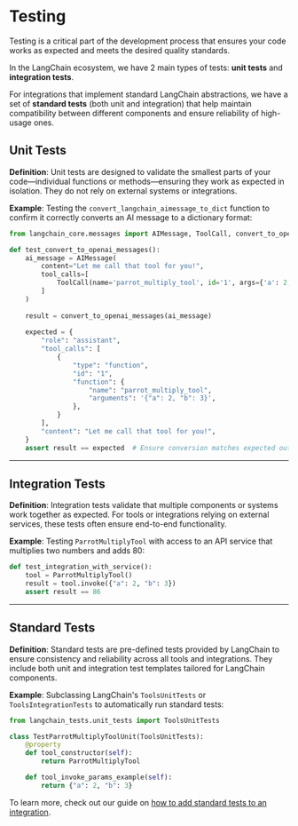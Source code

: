 # Testing
<span data-heading-keywords="tests,testing,unit,integration"></span>

Testing is a critical part of the development process that ensures your code works as expected and meets the desired quality standards.

In the LangChain ecosystem, we have 2 main types of tests: **unit tests** and **integration tests**.

For integrations that implement standard LangChain abstractions, we have a set of **standard tests** (both unit and integration) that help maintain compatibility between different components and ensure reliability of high-usage ones.

## Unit Tests

**Definition**: Unit tests are designed to validate the smallest parts of your code—individual functions or methods—ensuring they work as expected in isolation. They do not rely on external systems or integrations.

**Example**: Testing the `convert_langchain_aimessage_to_dict` function to confirm it correctly converts an AI message to a dictionary format:

```python
from langchain_core.messages import AIMessage, ToolCall, convert_to_openai_messages

def test_convert_to_openai_messages():
    ai_message = AIMessage(
        content="Let me call that tool for you!",
        tool_calls=[
            ToolCall(name='parrot_multiply_tool', id='1', args={'a': 2, 'b': 3}),
        ]
    )
    
    result = convert_to_openai_messages(ai_message)
    
    expected = {
        "role": "assistant",
        "tool_calls": [
            {
                "type": "function",
                "id": "1",
                "function": {
                    "name": "parrot_multiply_tool",
                    "arguments": '{"a": 2, "b": 3}',
                },
            }
        ],
        "content": "Let me call that tool for you!",
    }
    assert result == expected  # Ensure conversion matches expected output
```

---

## Integration Tests

**Definition**: Integration tests validate that multiple components or systems work together as expected. For tools or integrations relying on external services, these tests often ensure end-to-end functionality.

**Example**: Testing `ParrotMultiplyTool` with access to an API service that multiplies two numbers and adds 80:

```python
def test_integration_with_service():
    tool = ParrotMultiplyTool()
    result = tool.invoke({"a": 2, "b": 3})
    assert result == 86
```

---

## Standard Tests

**Definition**: Standard tests are pre-defined tests provided by LangChain to ensure consistency and reliability across all tools and integrations. They include both unit and integration test templates tailored for LangChain components.

**Example**: Subclassing LangChain's `ToolsUnitTests` or `ToolsIntegrationTests` to automatically run standard tests:

```python
from langchain_tests.unit_tests import ToolsUnitTests

class TestParrotMultiplyToolUnit(ToolsUnitTests):
    @property
    def tool_constructor(self):
        return ParrotMultiplyTool

    def tool_invoke_params_example(self):
        return {"a": 2, "b": 3}
```

To learn more, check out our guide on [how to add standard tests to an integration](../../contributing/how_to/integrations/standard_tests).
